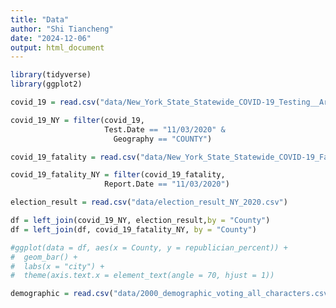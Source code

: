 ```yaml
---
title: "Data"
author: "Shi Tiancheng"
date: "2024-12-06"
output: html_document
---
```


```r
library(tidyverse)
library(ggplot2)
```

```r
covid_19 = read.csv("data/New_York_State_Statewide_COVID-19_Testing__Archived__20241205.csv")
```

```r
covid_19_NY = filter(covid_19,
                     Test.Date == "11/03/2020" &
                       Geography == "COUNTY")
```

```r
covid_19_fatality = read.csv("data/New_York_State_Statewide_COVID-19_Fatalities_by_County_20241205.csv")
```

```r
covid_19_fatality_NY = filter(covid_19_fatality,
                     Report.Date == "11/03/2020")
```

```r
election_result = read.csv("data/election_result_NY_2020.csv")
```

```r
df = left_join(covid_19_NY, election_result,by = "County")
df = left_join(df, covid_19_fatality_NY, by = "County")
```

```r
#ggplot(data = df, aes(x = County, y = republician_percent)) + 
#  geom_bar() +
#  labs(x = "city") +
#  theme(axis.text.x = element_text(angle = 70, hjust = 1))
```

```r
demographic = read.csv("data/2000_demographic_voting_all_characters.csv")
```


